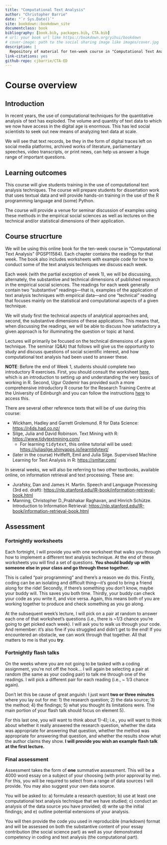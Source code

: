 ```yaml
--- 
title: "Computational Text Analysis"
author: "Christopher Barrie"
date: "`r Sys.Date()`"
site: bookdown::bookdown_site
documentclass: book
bibliography: [book.bib, packages.bib, CTA.bib]
# url: your book url like https://bookdown.org/yihui/bookdown
# cover-image: path to the social sharing image like images/cover.jpg
description: |
  Repository of material for ten-week course in "Computational Text Analysis" (PGSP11584)
link-citations: yes
github-repo: cjbarrie/CTA-ED
---
```


# Course overview {.unnumbered}

## Introduction {.unnumbered}

In recent years, the use of computational techniques for the quantitative analysis of text has exploded. The volume and quantity of text data to which we now have access in the digital age is enormous. This has led social scientists to seek out new means of analyzing text data at scale. 

We will see that text records, be they in the form of digital traces left on social media platforms, archived works of literature, parliamentary speeches, video transcripts, or print news, can help us answer a huge range of important questions.

## Learning outcomes {.unnumbered}

This course will give students training in the use of computational text analysis techniques. The course will prepare students for dissertation work that uses textual data and will provide hands-on training in the use of the R programming language and (some) Python. 

The course will provide a venue for seminar discussion of examples using these methods in the empirical social sciences as well as lectures on the technical and/or statistical dimensions of their application.

## Course strucrture {.unnumbered}

We will be using this online book for the ten-week course in "Computational Text Analysis" (PGSP11584). Each chapter contains the readings for that week. The book also includes worksheets with example code for how to conduct some of the text analysis techniques we discuss each week. 

Each week (with the partial exception of week 1), we will be discussing, alternately, the substantive and technical dimensions of published research in the empirical social sciences. The readings for each week generally contain two "substantive" readings---that is, examples of the application of text analysis techniques with empirical data---and one "technical" reading that focuses mainly on the statistical and computational aspects of a given technique. 

We will study first the technical aspects of analytical approaches and, second, the substantive dimensions of these applications. This means that, when discussing the readings, we will be able to discuss how satisfactory a given approach is for illuminating the question or topic at hand. 

Lectures will primarily be focused on the technical dimensions of a given technique. The seminar (Q&A) that follows will give us the opportunity to study and discuss questions of social scientific interest, and how computational text analysis had been used to answer these.

**NOTE**: Before the end of Week 1, students should complete two introductory R exercises. First, you should consult the worksheet [here](https://cjbarrie.github.io/CTA-ED/introduction-to-r.html), which is an introduction to setting up and understanding the very basics of working in R. Second, Ugur Ozdemir has provided such a more comprehensive introductory R course for the Research Training Centre at the University of Edinburgh and you can follow the instructions [here](https://research-training-centre.sps.ed.ac.uk/micro-methods/) to access this.

There are several other reference texts that will be of use during this course:

- Wickham, Hadley and Garrett Grolemund. R for Data Science: [https://r4ds.had.co.nz/](https://r4ds.had.co.nz/)
- Silge, Julia and David Robinson. Text Mining with R: [https://www.tidytextmining.com/](https://www.tidytextmining.com/)
  - For learning <tt>tidytext</tt>, this online tutorial will be used: [https://juliasilge.shinyapps.io/learntidytext/](https://juliasilge.shinyapps.io/learntidytext/)
- (later in the course) Hvitfelft, Emil and Julia Silge. Supervised Machine Learning for Text Analysis in R: [https://smltar.com/](https://smltar.com/)

In several weeks, we will also be referring to two other textbooks, available online, on information retrieval and text processing. These are:

- Jurafsky, Dan and James H. Martin. Speech and Language Processing (3rd ed. draft): [https://nlp.stanford.edu/IR-book/information-retrieval-book.html](https://nlp.stanford.edu/IR-book/information-retrieval-book.html)
- Manning, Christopher D.,Prabhakar Raghavan, and Hinrich Schütze. Introduction to Information Retrieval: [https://nlp.stanford.edu/IR-book/information-retrieval-book.html](https://nlp.stanford.edu/IR-book/information-retrieval-book.html)

## Assessment {.unnumbered}

### Fortnightly worksheets {.unnumbered}

Each fortnight, I will provide you with one worksheet that walks you through how to implement a different text analysis technique. At the end of these worksheets you will find a set of questions. **You should buddy up with someone else in your class and go through these together.**

This is called "pair programming" and there's a reason we do this. Firstly, coding can be an isolating and difficult thing---it's good to bring a friend along for the ride! Secondly, if there's something you don't know, maybe your buddy will. This saves you both time. Thirdly, your buddy can check your code as you write it, and vice versa. Again, this means both of you are working together to produce and check something as you go along.

At the subsequent week's lecture, I will pick on a pair at random to answer each one of that worksheet's questions (i.e., there is ~1/3 chance you're going to get picked each week). I will ask you to walk us through your code. And remember: it's also fine if you struggled and didn't get to the end! If you encountered an obstacle, we can work through that together. All that matters to me is that you **try**.

### Fortnightly flash talks {.unnumbered}

On the weeks where you are not going to be tasked with a coding assignment, you're not off the hook... I will again be selecting a pair at random (the same as your coding pair) to talk me through one of the readings. I will pick a different pair for each reading (i.e., ~ 1/3 chance again). 

Don't let this be cause of great anguish: I just want **two or three minutes** where you lay out for me: 1) the research question; 2) the data source; 3) the method; 4) the findings; 5) what you thought its limitations were. The main portion of your flash talk should focus on element 5).

For this last one, you will want to think about 1)-4); i.e., you will want to think about whether it really answered the research question, whether the data was appropriate for answering that question, whether the method was appropriate for answering that question, and whether the results show what the author claims they show. **I will provide you wish an example flash talk at the first lecture.**

### Final assessment {.unnumbered}

Assessment takes the form of **one** summative assessment. This will be a 4000 word essay on a subject of your choosing (with prior approval by me). For this, you will be required to select from a range of data sources I will provide. You may also suggest your own data source. 

You will be asked to: a) formulate a research question; b) use at least one computational text analysis technique that we have studied; c) conduct an analysis of the data source you have provided; d) write up the initial findings; and e) outline potential extensions of your analysis.

You will then provide the code you used in reproducible (markdown) format and will be assessed on both the substantive content of your essay contribution (the social science part) as well as your demonstrated competency in coding and text analysis (the computational part).
